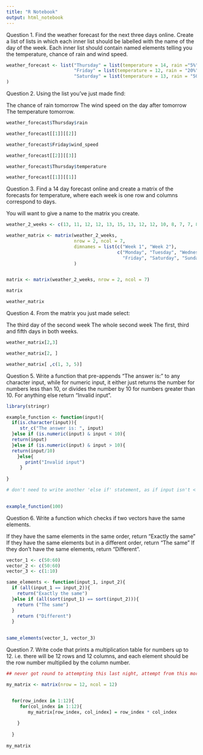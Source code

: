 ```yaml
---
title: "R Notebook"
output: html_notebook
---
```


Question 1.
Find the weather forecast for the next three days online. Create a list of lists in which each inner list should be labelled with the name of the day of the week. Each inner list should contain named elements telling you the temperature, chance of rain and wind speed.

```r
weather_forecast <- list("Thursday" = list(temperature = 14, rain ="5%" , wind_speed = "11kmph" ),
                         "Friday" = list(temperature = 12, rain = "20%", wind_speed = "15kmph"),
                         "Saturday" = list(temperature = 13, rain = "50%", wind_speed = "17kmph")
)
```



Question 2.
Using the list you’ve just made find:

The chance of rain tomorrow
The wind speed on the day after tomorrow
The temperature tomorrow.

```r
weather_forecast$Thursday$rain

weather_forecast[[1]][[2]]

weather_forecast$Friday$wind_speed

weather_forecast[[2]][[3]]

weather_forecast$Thursday$temperature

weather_forecast[[1]][[1]]
```

Question 3.
Find a 14 day forecast online and create a matrix of the forecasts for temperature, where each week is one row and columns correspond to days.

You will want to give a name to the matrix you create.

```r

weather_2_weeks <- c(13, 11, 12, 12, 13, 15, 13, 12, 12, 10, 8, 7, 7, 8)

weather_matrix <- matrix(weather_2_weeks, 
                         nrow = 2, ncol = 7, 
                         dimnames = list(c("Week 1", "Week 2"),
                                         c("Monday", "Tuesday", "Wednesday", "Thursday",
                                           "Friday", "Saturday", "Sunday"))
                         )


matrix <- matrix(weather_2_weeks, nrow = 2, ncol = 7)

matrix

weather_matrix

```


Question 4.
From the matrix you just made select:

The third day of the second week
The whole second week
The first, third and fifth days in both weeks.

```r
weather_matrix[2,3]

weather_matrix[2, ]

weather_matrix[ ,c(1, 3, 5)]
```

Question 5.
Write a function that pre-appends “The answer is:” to any character input, while for numeric input, it either just returns the number for numbers less than 10, or divides the number by 10 for numbers greater than 10. For anything else return “Invalid input”.

```r
library(stringr)

example_function <- function(input){
  if(is.character(input)){
     str_c("The answer is: ", input)
  }else if (is.numeric(input) & input < 10){
  return(input)
  }else if (is.numeric(input) & input > 10){
  return(input/10)
    }else{
       print("Invalid input")
     }
    
}

# don't need to write another 'else if' statement, as if input isn't < 10 then the opposite will be returned. 
 

example_function(100)
```
Question 6.
Write a function which checks if two vectors have the same elements.

If they have the same elements in the same order, return “Exactly the same”
If they have the same elements but in a different order, return “The same”
If they don’t have the same elements, return “Different”.

```r


vector_1 <- c(50:60)
vector_2 <- c(50:60)
vector_3 <- c(1:10)

same_elements <- function(input_1, input_2){
  if (all(input_1 == input_2)){
    return("Exactly the same")
  }else if (all(sort(input_1) == sort(input_2))){
    return ("The same")
  }
    return ("Different")
  }
  

same_elements(vector_1, vector_3)

```

Question 7.
Write code that prints a multiplication table for numbers up to 12. i.e. there will be 12 rows and 12 columns, and each element should be the row number multiplied by the column number.

```r

## never got round to attempting this last night, attempt from this morning/using the answers. 

my_matrix <- matrix(nrow = 12, ncol = 12)


  for(row_index in 1:12){
     for(col_index in 1:12){
        my_matrix[row_index, col_index] = row_index * col_index
       
    }
    
  }
 
my_matrix
```

